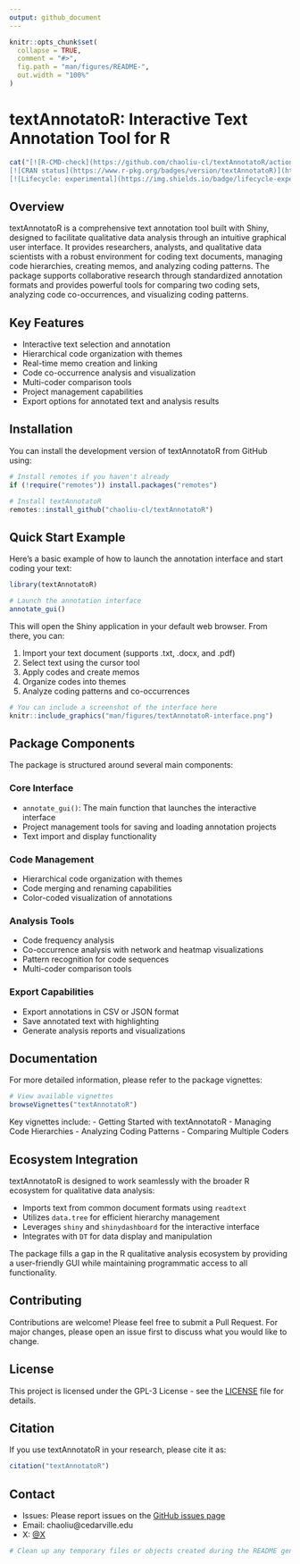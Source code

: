 ```yaml
---
output: github_document
---
```


```r
knitr::opts_chunk$set(
  collapse = TRUE,
  comment = "#>",
  fig.path = "man/figures/README-",
  out.width = "100%"
)
```

# textAnnotatoR: Interactive Text Annotation Tool for R

```r
cat("[![R-CMD-check](https://github.com/chaoliu-cl/textAnnotatoR/actions/workflows/R-CMD-check.yaml/badge.svg)](https://github.com/chaoliu-cl/textAnnotatoR/actions/workflows/R-CMD-check.yaml)
[![CRAN status](https://www.r-pkg.org/badges/version/textAnnotatoR)](https://CRAN.R-project.org/package=textAnnotatoR)
[![Lifecycle: experimental](https://img.shields.io/badge/lifecycle-experimental-orange.svg)](https://lifecycle.r-lib.org/articles/stages.html#experimental)")
```

## Overview

textAnnotatoR is a comprehensive text annotation tool built with Shiny, designed to facilitate qualitative data analysis through an intuitive graphical user interface. It provides researchers, analysts, and qualitative data scientists with a robust environment for coding text documents, managing code hierarchies, creating memos, and analyzing coding patterns. The package supports collaborative research through standardized annotation formats and provides powerful tools for comparing two coding sets, analyzing code co-occurrences, and visualizing coding patterns.

## Key Features

- Interactive text selection and annotation
- Hierarchical code organization with themes
- Real-time memo creation and linking
- Code co-occurrence analysis and visualization
- Multi-coder comparison tools
- Project management capabilities
- Export options for annotated text and analysis results

## Installation

You can install the development version of textAnnotatoR from GitHub using:

```r
# Install remotes if you haven't already
if (!require("remotes")) install.packages("remotes")

# Install textAnnotatoR
remotes::install_github("chaoliu-cl/textAnnotatoR")
```

## Quick Start Example

Here's a basic example of how to launch the annotation interface and start coding your text:

```r
library(textAnnotatoR)

# Launch the annotation interface
annotate_gui()
```

This will open the Shiny application in your default web browser. From there, you can:

1. Import your text document (supports .txt, .docx, and .pdf)
2. Select text using the cursor tool
3. Apply codes and create memos
4. Organize codes into themes
5. Analyze coding patterns and co-occurrences

```r
# You can include a screenshot of the interface here
knitr::include_graphics("man/figures/textAnnotatoR-interface.png")
```

## Package Components

The package is structured around several main components:

### Core Interface
- `annotate_gui()`: The main function that launches the interactive interface
- Project management tools for saving and loading annotation projects
- Text import and display functionality

### Code Management
- Hierarchical code organization with themes
- Code merging and renaming capabilities
- Color-coded visualization of annotations

### Analysis Tools
- Code frequency analysis
- Co-occurrence analysis with network and heatmap visualizations
- Pattern recognition for code sequences
- Multi-coder comparison tools

### Export Capabilities
- Export annotations in CSV or JSON format
- Save annotated text with highlighting
- Generate analysis reports and visualizations

## Documentation

For more detailed information, please refer to the package vignettes:

```r
# View available vignettes
browseVignettes("textAnnotatoR")
```

Key vignettes include:
- Getting Started with textAnnotatoR
- Managing Code Hierarchies
- Analyzing Coding Patterns
- Comparing Multiple Coders

## Ecosystem Integration

textAnnotatoR is designed to work seamlessly with the broader R ecosystem for qualitative data analysis:

- Imports text from common document formats using `readtext`
- Utilizes `data.tree` for efficient hierarchy management
- Leverages `shiny` and `shinydashboard` for the interactive interface
- Integrates with `DT` for data display and manipulation

The package fills a gap in the R qualitative analysis ecosystem by providing a user-friendly GUI while maintaining programmatic access to all functionality.

## Contributing

Contributions are welcome! Please feel free to submit a Pull Request. For major changes, please open an issue first to discuss what you would like to change.

## License

This project is licensed under the GPL-3 License - see the [LICENSE](LICENSE) file for details.

## Citation

If you use textAnnotatoR in your research, please cite it as:

```r
citation("textAnnotatoR")
```

## Contact

* Issues: Please report issues on the [GitHub issues page](https://github.com/chaoliu-cl/textAnnotatoR/issues)
* Email: chaoliu@cedarville.edu
* X: [@X](https://x.com/ChaoLiu77600168)

```r
# Clean up any temporary files or objects created during the README generation
```
